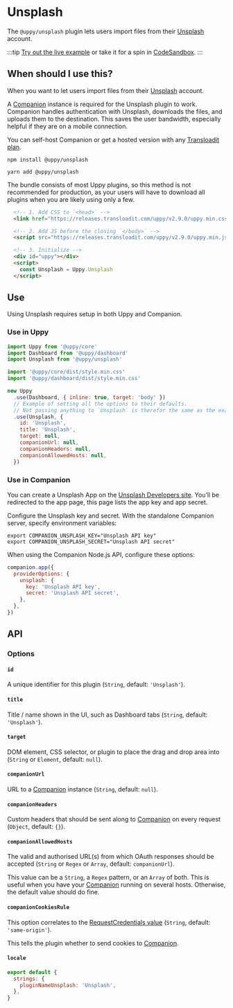 
# Unsplash

The `@uppy/unsplash` plugin lets users import files from their [Unsplash](https://unsplash.com) account.

:::tip
[Try out the live example](/examples) or take it for a spin in [CodeSandbox](https://codesandbox.io/s/uppy-dashboard-xpxuhd).
:::

## When should I use this?

When you want to let users import files from their [Unsplash](https://unsplash.com) account.

A [Companion](/docs/companion) instance is required for the Unsplash plugin to work.
Companion handles authentication with Unsplash, downloads the files, and uploads them to the destination.
This saves the user bandwidth, especially helpful if they are on a mobile connection.

You can self-host Companion or get a hosted version with any [Transloadit plan](https://transloadit.com/pricing/).

<Tabs>
  <TabItem value="npm" label="NPM" default>

  ```shell
  npm install @uppy/unsplash
  ```

  </TabItem>

  <TabItem value="yarn" label="Yarn">

  ```shell
  yarn add @uppy/unsplash
  ```

  </TabItem>

  <TabItem value="cdn" label="CDN">
  <Admonition type="caution">
    <p>
      The bundle consists of most Uppy plugins, so this method is not recommended for production,
      as your users will have to download all plugins when you are likely using only a few.
    </p>
  </Admonition>

  ```html
    <!-- 1. Add CSS to `<head>` -->
    <link href="https://releases.transloadit.com/uppy/v2.9.0/uppy.min.css" rel="stylesheet">

    <!-- 2. Add JS before the closing `</body>` -->
    <script src="https://releases.transloadit.com/uppy/v2.9.0/uppy.min.js"></script>

    <!-- 3. Initialize -->
    <div id="uppy"></div>
    <script>
      const Unsplash = Uppy.Unsplash
    </script>
  ```

  </TabItem>
</Tabs>

## Use

Using Unsplash requires setup in both Uppy and Companion.

### Use in Uppy

```js {12-19} showLineNumbers
import Uppy from '@uppy/core'
import Dashboard from '@uppy/dashboard'
import Unsplash from '@uppy/unsplash'

import '@uppy/core/dist/style.min.css'
import '@uppy/dashboard/dist/style.min.css'

new Uppy
  .use(Dashboard, { inline: true, target: 'body' })
  // Example of setting all the options to their defaults.
  // Not passing anything to `Unsplash` is therefor the same as the example below.
  .use(Unsplash, {
    id: 'Unsplash',
    title: 'Unsplash',
    target: null,
    companionUrl: null,
    companionHeaders: null,
    companionAllowedHosts: null,
  })
```

### Use in Companion

You can create a Unsplash App on the [Unsplash Developers site](https://unsplash.com/developers).
You’ll be redirected to the app page, this page lists the app key and app secret.

Configure the Unsplash key and secret. With the standalone Companion server, specify environment variables:

```shell
export COMPANION_UNSPLASH_KEY="Unsplash API key"
export COMPANION_UNSPLASH_SECRET="Unsplash API secret"
```

When using the Companion Node.js API, configure these options:

```js
companion.app({
  providerOptions: {
    unsplash: {
      key: 'Unsplash API key',
      secret: 'Unsplash API secret',
    },
  },
})
```

## API

### Options

#### `id`

A unique identifier for this plugin (`String`, default: `'Unsplash'`).

#### `title`

Title / name shown in the UI, such as Dashboard tabs (`String`, default: `'Unsplash'`).

#### `target`

DOM element, CSS selector, or plugin to place the drag and drop area into (`String` or `Element`, default: `null`).

#### `companionUrl`

URL to a [Companion](/docs/companion) instance (`String`, default: `null`).

#### `companionHeaders`

Custom headers that should be sent along to [Companion](/docs/companion) on every request (`Object`, default: `{}`).

#### `companionAllowedHosts`

The valid and authorised URL(s) from which OAuth responses should be accepted (`String` or `Regex` or `Array`, default: `companionUrl`).

This value can be a `String`, a `Regex` pattern, or an `Array` of both.
This is useful when you have your [Companion](/docs/companion) running on several hosts. Otherwise, the default value should do fine.

#### `companionCookiesRule`

This option correlates to the [RequestCredentials value](https://developer.mozilla.org/en-US/docs/Web/API/Request/credentials) (`String`, default: `'same-origin'`).

This tells the plugin whether to send cookies to [Companion](/docs/companion).

#### `locale`

```js
export default {
  strings: {
    pluginNameUnsplash: 'Unsplash',
  },
}
```
